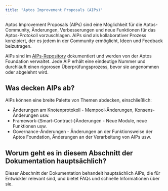```yaml
---
title: "Aptos Improvement Proposals (AIPs)"
---
```


Aptos Improvement Proposals (AIPs) sind eine Möglichkeit für die Aptos-Community, Änderungen, Verbesserungen und neue Funktionen für das Aptos-Protokoll vorzuschlagen. AIPs sind als kollaborativer Prozess konzipiert, der es jedem in der Community ermöglicht, Ideen und Feedback beizutragen.

AIPs sind im [AIPs-Repository](https://github.com/aptos-foundation/AIPs) dokumentiert und werden von der Aptos Foundation verwaltet. Jede AIP erhält eine eindeutige Nummer und durchläuft einen rigorosen Überprüfungsprozess, bevor sie angenommen oder abgelehnt wird.

## Was decken AIPs ab?

AIPs können eine breite Palette von Themen abdecken, einschließlich:

- Änderungen am Knotenprotokoll - Mempool-Änderungen, Konsens-Änderungen usw.
- Framework-(Smart-Contract-)Änderungen - Neue Module, neue Funktionen usw.
- Governance-Änderungen - Änderungen an der Funktionsweise der Aptos Foundation, Änderungen an der Verarbeitung von AIPs usw.

## Worum geht es in diesem Abschnitt der Dokumentation hauptsächlich?

Dieser Abschnitt der Dokumentation behandelt hauptsächlich AIPs, die für Entwickler relevant sind, und bietet FAQs und schnelle Informationen über sie.
